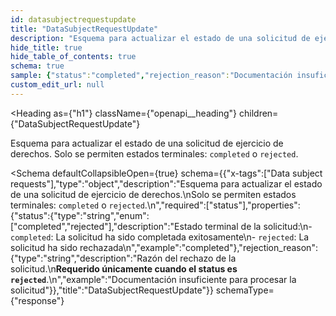 ```yaml
---
id: datasubjectrequestupdate
title: "DataSubjectRequestUpdate"
description: "Esquema para actualizar el estado de una solicitud de ejercicio de derechos."
hide_title: true
hide_table_of_contents: true
schema: true
sample: {"status":"completed","rejection_reason":"Documentación insuficiente para procesar la solicitud"}
custom_edit_url: null
---
```



<Heading
  as={"h1"}
  className={"openapi__heading"}
  children={"DataSubjectRequestUpdate"}
>
</Heading>



Esquema para actualizar el estado de una solicitud de ejercicio de derechos.
Solo se permiten estados terminales: `completed` o `rejected`.


<Schema
	defaultCollapsibleOpen={true}
  schema={{"x-tags":["Data subject requests"],"type":"object","description":"Esquema para actualizar el estado de una solicitud de ejercicio de derechos.\nSolo se permiten estados terminales: `completed` o `rejected`.\n","required":["status"],"properties":{"status":{"type":"string","enum":["completed","rejected"],"description":"Estado terminal de la solicitud:\n- `completed`: La solicitud ha sido completada exitosamente\n- `rejected`: La solicitud ha sido rechazada\n","example":"completed"},"rejection_reason":{"type":"string","description":"Razón del rechazo de la solicitud.\n**Requerido únicamente cuando el status es `rejected`**.\n","example":"Documentación insuficiente para procesar la solicitud"}},"title":"DataSubjectRequestUpdate"}}
  schemaType={"response"}
>
  
</Schema>
            